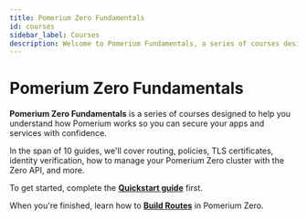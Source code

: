 ```yaml
---
title: Pomerium Zero Fundamentals
id: courses
sidebar_label: Courses
description: Welcome to Pomerium Fundamentals, a series of courses designed to teach you the fundamentals of Pomerium so you can secure your applications with confidence.
---
```


# Pomerium Zero Fundamentals

**Pomerium Zero Fundamentals** is a series of courses designed to help you understand how Pomerium works so you can secure your apps and services with confidence.

In the span of 10 guides, we'll cover routing, policies, TLS certificates, identity verification, how to manage your Pomerium Zero cluster with the Zero API, and more.

To get started, complete the [**Quickstart guide**](/docs/quickstart) first.

When you're finished, learn how to [**Build Routes**](/docs/courses/zero-fundamentals/build-routes.mdx) in Pomerium Zero.
